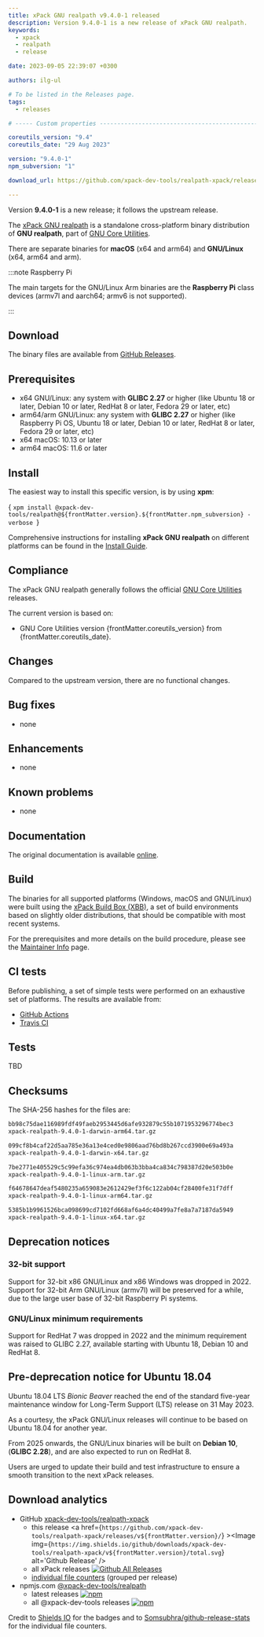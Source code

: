 ```yaml
---
title: xPack GNU realpath v9.4.0-1 released
description: Version 9.4.0-1 is a new release of xPack GNU realpath.
keywords:
  - xpack
  - realpath
  - release

date: 2023-09-05 22:39:07 +0300

authors: ilg-ul

# To be listed in the Releases page.
tags:
  - releases

# ----- Custom properties -----------------------------------------------------

coreutils_version: "9.4"
coreutils_date: "29 Aug 2023"

version: "9.4.0-1"
npm_subversion: "1"

download_url: https://github.com/xpack-dev-tools/realpath-xpack/releases/tag/v9.4.0-1/

---
```


<head>
  <title>{frontMatter.title}</title>
  <meta property="og:title" content={frontMatter.title} />
</head>

Version **9.4.0-1** is a new release; it follows the upstream release.

<!-- truncate -->


The [xPack GNU realpath](https://xpack-dev-tools.github.io/realpath-xpack/)
is a standalone cross-platform binary distribution of
**GNU realpath**, part of
[GNU Core Utilities](https://www.gnu.org/software/coreutils/).

There are separate binaries for
**macOS** (x64 and arm64)
and **GNU/Linux** (x64, arm64 and arm).

:::note Raspberry Pi

The main targets for the GNU/Linux Arm
binaries are the **Raspberry Pi** class devices (armv7l and aarch64;
armv6 is not supported).

:::

## Download

The binary files are available from <a href={frontMatter.download_url}>GitHub Releases</a>.

## Prerequisites

- x64 GNU/Linux: any system with **GLIBC 2.27** or higher
  (like Ubuntu 18 or later, Debian 10 or later, RedHat 8 or later,
  Fedora 29 or later, etc)
- arm64/arm GNU/Linux: any system with **GLIBC 2.27** or higher
  (like Raspberry Pi OS, Ubuntu 18 or later, Debian 10 or later, RedHat 8 or later,
  Fedora 29 or later, etc)
- x64 macOS: 10.13 or later
- arm64 macOS: 11.6 or later

## Install

The easiest way to install this specific version, is by using **xpm**:

<CodeBlock language="console"> {
`xpm install @xpack-dev-tools/realpath@${frontMatter.version}.${frontMatter.npm_subversion} -verbose
`} </CodeBlock>

Comprehensive instructions for installing **xPack GNU realpath** on different platforms
can be found in the [Install Guide](/docs/install/).

## Compliance

The xPack GNU realpath generally follows the official
[GNU Core Utilities](https://ftp.gnu.org/gnu/coreutils/) releases.

The current version is based on:

- GNU Core Utilities version {frontMatter.coreutils_version}
from {frontMatter.coreutils_date}.

## Changes

Compared to the upstream version, there are no functional changes.

## Bug fixes

- none

## Enhancements

- none

## Known problems

- none

## Documentation

The original documentation is available
[online](https://www.gnu.org/software/coreutils/manual/).

## Build

The binaries for all supported platforms
(Windows, macOS and GNU/Linux) were built using the
[xPack Build Box (XBB)](https://xpack.github.io/xbb/), a set
of build environments based on slightly older distributions, that should be
compatible with most recent systems.

For the prerequisites and more details on the build procedure, please see the
[Maintainer Info](/docs/maintainer/) page.

## CI tests

Before publishing, a set of simple tests were performed on an exhaustive
set of platforms. The results are available from:

- [GitHub Actions](https://github.com/xpack-dev-tools/realpath-xpack/actions/)
- [Travis CI](https://app.travis-ci.com/github/xpack-dev-tools/realpath-xpack/builds/)

## Tests

TBD

## Checksums

The SHA-256 hashes for the files are:

```txt
bb98c75dae116989fdf49faeb2953445d6afe932879c55b1071953296774bec3
xpack-realpath-9.4.0-1-darwin-arm64.tar.gz

099cf8b4caf22d5aa785e36a13e4ced0e9806aad76bd8b267ccd3900e69a493a
xpack-realpath-9.4.0-1-darwin-x64.tar.gz

7be2771e405529c5c99efa36c974ea4db063b3bba4ca834c798387d20e503b0e
xpack-realpath-9.4.0-1-linux-arm.tar.gz

f64678647deaf5480235a659083e2612429ef3f6c122ab04cf28400fe31f7dff
xpack-realpath-9.4.0-1-linux-arm64.tar.gz

5385b1b9961526bca098699cd7102fd668af6a4dc40499a7fe8a7a7187da5949
xpack-realpath-9.4.0-1-linux-x64.tar.gz

```

## Deprecation notices

### 32-bit support

Support for 32-bit x86 GNU/Linux and x86 Windows was
dropped in 2022. Support for 32-bit Arm GNU/Linux (armv7l) will be preserved
for a while, due to the large user base of 32-bit Raspberry Pi systems.

### GNU/Linux minimum requirements

Support for RedHat 7 was dropped in 2022 and the
minimum requirement was raised to GLIBC 2.27, available starting
with Ubuntu 18, Debian 10 and RedHat 8.

## Pre-deprecation notice for Ubuntu 18.04

Ubuntu 18.04 LTS _Bionic Beaver_ reached the end of the standard five-year
maintenance window for Long-Term Support (LTS) release on 31 May 2023.

As a courtesy, the xPack GNU/Linux releases will continue to be based on
Ubuntu 18.04 for another year.

From 2025 onwards, the GNU/Linux binaries will be built on **Debian 10**,
(**GLIBC 2.28**), and are also expected to run on RedHat 8.

Users are urged to update their build and test infrastructure to
ensure a smooth transition to the next xPack releases.

## Download analytics

- GitHub [xpack-dev-tools/realpath-xpack](https://github.com/xpack-dev-tools/realpath-xpack/)
  - this release <a href={`https://github.com/xpack-dev-tools/realpath-xpack/releases/v${frontMatter.version}/`} ><Image img={`https://img.shields.io/github/downloads/xpack-dev-tools/realpath-xpack/v${frontMatter.version}/total.svg`} alt='Github Release' /></a>
  - all xPack releases [![Github All Releases](https://img.shields.io/github/downloads/xpack-dev-tools/realpath-xpack/total.svg)](https://github.com/xpack-dev-tools/realpath-xpack/releases/)
  - [individual file counters](https://somsubhra.github.io/github-release-stats/?username=xpack-dev-tools&repository=realpath-xpack) (grouped per release)
- npmjs.com [@xpack-dev-tools/realpath](https://www.npmjs.com/package/@xpack-dev-tools/realpath)
  - latest releases [![npm](https://img.shields.io/npm/dw/@xpack-dev-tools/realpath.svg)](https://www.npmjs.com/package/@xpack-dev-tools/realpath/)
  - all @xpack-dev-tools releases [![npm](https://img.shields.io/npm/dt/@xpack-dev-tools/realpath.svg)](https://www.npmjs.com/package/@xpack-dev-tools/realpath/)

Credit to [Shields IO](https://shields.io) for the badges and to
[Somsubhra/github-release-stats](https://github.com/Somsubhra/github-release-stats)
for the individual file counters.
